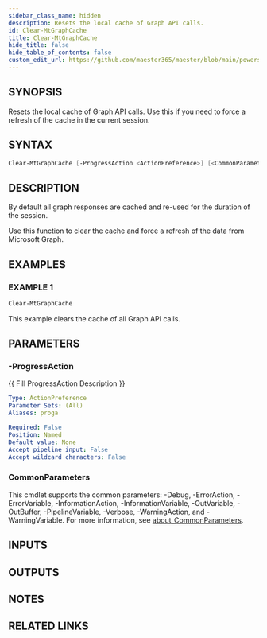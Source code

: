 ```yaml
---
sidebar_class_name: hidden
description: Resets the local cache of Graph API calls.
id: Clear-MtGraphCache
title: Clear-MtGraphCache
hide_title: false
hide_table_of_contents: false
custom_edit_url: https://github.com/maester365/maester/blob/main/powershell/public/Clear-MtGraphCache.ps1
---
```


## SYNOPSIS

Resets the local cache of Graph API calls.
Use this if you need to force a refresh of the cache in the current session.

## SYNTAX

```powershell
Clear-MtGraphCache [-ProgressAction <ActionPreference>] [<CommonParameters>]
```

## DESCRIPTION

By default all graph responses are cached and re-used for the duration of the session.

Use this function to clear the cache and force a refresh of the data from Microsoft Graph.

## EXAMPLES

### EXAMPLE 1

```powershell
Clear-MtGraphCache
```

This example clears the cache of all Graph API calls.

## PARAMETERS

### -ProgressAction

\{\{ Fill ProgressAction Description \}\}

```yaml
Type: ActionPreference
Parameter Sets: (All)
Aliases: proga

Required: False
Position: Named
Default value: None
Accept pipeline input: False
Accept wildcard characters: False
```

### CommonParameters

This cmdlet supports the common parameters: -Debug, -ErrorAction, -ErrorVariable, -InformationAction, -InformationVariable, -OutVariable, -OutBuffer, -PipelineVariable, -Verbose, -WarningAction, and -WarningVariable. For more information, see [about_CommonParameters](http://go.microsoft.com/fwlink/?LinkID=113216).

## INPUTS

## OUTPUTS

## NOTES

## RELATED LINKS
